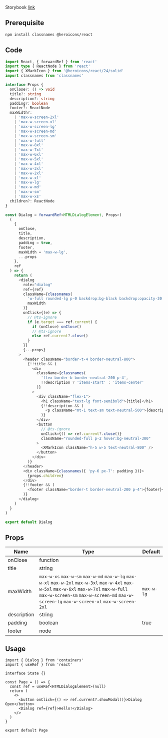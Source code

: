 Storybook [link](https://components.kidow.me/?path=/story/feedback--dialog)

## Prerequisite

```bash npm2yarn
npm install classnames @heroicons/react
```

## Code

```typescript title="containers/Dialog/index.tsx"
import React, { forwardRef } from 'react'
import type { ReactNode } from 'react'
import { XMarkIcon } from '@heroicons/react/24/solid'
import classnames from 'classnames'

interface Props {
  onClose?: () => void
  title?: string
  description?: string
  padding?: boolean
  footer?: ReactNode
  maxWidth?:
    | 'max-w-screen-2xl'
    | 'max-w-screen-xl'
    | 'max-w-screen-lg'
    | 'max-w-screen-md'
    | 'max-w-screen-sm'
    | 'max-w-full'
    | 'max-w-8xl'
    | 'max-w-7xl'
    | 'max-w-6xl'
    | 'max-w-5xl'
    | 'max-w-4xl'
    | 'max-w-3xl'
    | 'max-w-2xl'
    | 'max-w-xl'
    | 'max-w-lg'
    | 'max-w-md'
    | 'max-w-sm'
    | 'max-w-xs'
  children?: ReactNode
}

const Dialog = forwardRef<HTMLDialogElement, Props>(
  (
    {
      onClose,
      title,
      description,
      padding = true,
      footer,
      maxWidth = 'max-w-lg',
      ...props
    },
    ref
  ) => {
    return (
      <dialog
        role="dialog"
        ref={ref}
        className={classnames(
          'w-full rounded-lg p-0 backdrop:bg-black backdrop:opacity-30',
          maxWidth
        )}
        onClick={(e) => {
          // @ts-ignore
          if (e.target === ref.current) {
            if (onClose) onClose()
            // @ts-ignore
            else ref.current?.close()
          }
        }}
        {...props}
      >
        <header className="border-t-4 border-neutral-800">
          {!!title && (
            <div
              className={classnames(
                'flex border-b border-neutral-200 p-4',
                !!description ? 'items-start' : 'items-center'
              )}
            >
              <div className="flex-1">
                <h1 className="text-lg font-semibold">{title}</h1>
                {!!description && (
                  <p className="mt-1 text-sm text-neutral-500">{description}</p>
                )}
              </div>
              <button
                // @ts-ignore
                onClick={() => ref.current?.close()}
                className="rounded-full p-2 hover:bg-neutral-300"
              >
                <XMarkIcon className="h-5 w-5 text-neutral-800" />
              </button>
            </div>
          )}
        </header>
        <div className={classnames({ 'py-6 px-7': padding })}>
          {props.children}
        </div>
        {!!footer && (
          <footer className="border-t border-neutral-200 p-4">{footer}</footer>
        )}
      </dialog>
    )
  }
)

export default Dialog
```

## Props

| Name        | Type                                                                                                                                                                                                                                   | Default    |
| ----------- | -------------------------------------------------------------------------------------------------------------------------------------------------------------------------------------------------------------------------------------- | ---------- |
| onClose     | function                                                                                                                                                                                                                               |            |
| title       | string                                                                                                                                                                                                                                 |            |
| maxWidth    | `max-w-xs` `max-w-sm` `max-w-md` `max-w-lg` `max-w-xl` `max-w-2xl` `max-w-3xl` `max-w-4xl` `max-w-5xl` `max-w-6xl` `max-w-7xl` `max-w-full` `max-w-screen-sm` `max-w-screen-md` `max-w-screen-lg` `max-w-screen-xl` `max-w-screen-2xl` | `max-w-lg` |
| description | string                                                                                                                                                                                                                                 |            |
| padding     | boolean                                                                                                                                                                                                                                | true       |
| footer      | node                                                                                                                                                                                                                                   |            |

## Usage

```tsx
import { Dialog } from 'containers'
import { useRef } from 'react'

interface State {}

const Page = () => {
  const ref = useRef<HTMLDialogElement>(null)
  return (
    <>
      <button onClick={() => ref.current?.showModal()}>Dialog Open</button>
      <Dialog ref={ref}>Hello!</Dialog>
    </>
  )
}

export default Page
```
